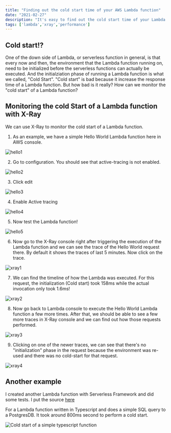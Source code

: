 ```yaml
---
title: "Finding out the cold start time of your AWS Lambda function"
date: "2021-02-27"
description: "It's easy to find out the cold start time of your Lambda function with AWS Lambda"
tags: ['lambda','xray','performance']
---
```


## Cold start!?
One of the down side of Lambda, or serverless function in general, is that every now and then, the environment that the Lambda function running on, need to be initialized before the serverless functions can actually be executed. And the initialziation phase of running a Lambda function is what we called, "Cold Start". "Cold start" is bad because it increase the response time of a Lambda function. But how bad is it really? How can we monitor the "cold start" of a Lambda function?

## Monitoring the cold Start of a Lambda function with X-Ray

We can use X-Ray to monitor the cold start of a Lambda function.

1. As an example, we have a simple Hello World Lambda function here in AWS console.

![hello1](./images/lambda-cold-start-test/hello-world-1.png)

2. Go to configuration. You should see that active-tracing is not enabled.

![hello2](./images/lambda-cold-start-test/hello-world-2.png)

3. Click edit

![hello3](./images/lambda-cold-start-test/hello-world-3.png)

4. Enable Active tracing

![hello4](./images/lambda-cold-start-test/hello-world-4.png)

5. Now test the Lambda function!

![hello5](./images/lambda-cold-start-test/hello-world-5.png)

6. Now go to the X-Ray console right after triggering the execution of the Lambda function and we can see the trace of the Hello World request there. By default it shows the traces of last 5 minutes. Now click on the trace.

![xray1](./images/lambda-cold-start-test/x-ray-1.png)

7. We can find the timeline of how the Lambda was executed. For this request, the initialization (Cold start) took 158ms while the actual invocation only took 1.6ms!

![xray2](./images/lambda-cold-start-test/x-ray-2.png)

8. Now go back to Lambda console to execute the Hello World Lambda function a few more times. After that, we should be able to see a few more traces in X-Ray console and we can find out how those requests performed.

![xray3](./images/lambda-cold-start-test/x-ray-3.png)

9. Clicking on one of the newer traces, we can see that there's no "initialization" phase in the request because the environment was re-used and there was no cold-start for that request.

![xray4](./images/lambda-cold-start-test/x-ray-4.png)

## Another example

I created another Lambda function with Serverless Framework and did some tests. I put the source [here](git@github.com:singmak/aws-lambda-cold-start-test.git)

For a Lambda function written in Typescript and does a simple SQL query to a PostgresDB. It took around 800ms second to perform a cold start.

![Cold start of a simple typescript function](./images/lambda-cold-start-test/simple-db-query.png)